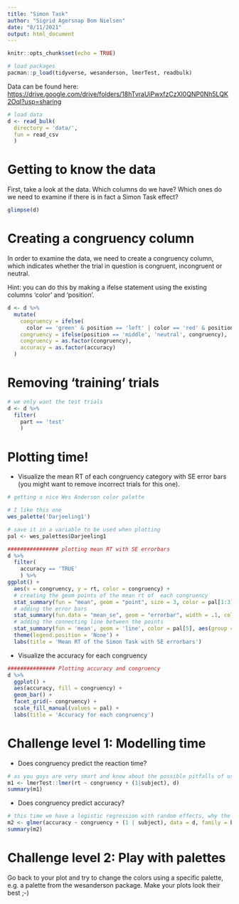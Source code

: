 ```yaml
---
title: "Simon Task"
author: "Sigrid Agersnap Bom Nielsen"
date: "8/11/2021"
output: html_document
---
```


```r
knitr::opts_chunk$set(echo = TRUE)
```

```r
# load packages
pacman::p_load(tidyverse, wesanderson, lmerTest, readbulk)
```

Data can be found here: <https://drive.google.com/drive/folders/18hTvraUiPwxfzCzXl0QNP0Nh5LQK2Oql?usp=sharing>

```r
# load data
d <- read_bulk(
  directory = 'data/',
  fun = read_csv
  )
```

# Getting to know the data
First, take a look at the data. Which columns do we have? Which ones do we need to examine if there is in fact a Simon Task effect? 

```r
glimpse(d)
```

# Creating a congruency column 
In order to examine the data, we need to create a congruency column, which indicates whether the trial in question is congruent, incongruent or neutral. 

Hint: you can do this by making a ifelse statement using the existing columns 'color' and 'position'. 

```r
d <- d %>% 
  mutate(
    congruency = ifelse(
      color == 'green' & position == 'left' | color == 'red' & position == 'right', 'congruent', 'incongruent'),
    congruency = ifelse(position == 'middle', 'neutral', congruency),
    congruency = as.factor(congruency),
    accuracy = as.factor(accuracy)
  )
```

# Removing 'training' trials

```r
# we only want the test trials 
d <- d %>% 
  filter(
    part == 'test'
    )
```

# Plotting time! 
- Visualize the mean RT of each congruency category with SE error bars (you might want to remove incorrect trials for this one).

```r
# getting a nice Wes Anderson color palette

# I like this one
wes_palette('Darjeeling1')

# save it in a variable to be used when plotting
pal <- wes_palettes$Darjeeling1
```

```r
################ plotting mean RT with SE errorbars
d %>% 
  filter(
    accuracy == 'TRUE'
    ) %>% 
ggplot() + 
  aes(x = congruency, y = rt, color = congruency) +
  # creating the geom points of the mean rt of  each congruency
  stat_summary(fun = "mean", geom = "point", size = 3, color = pal[1:3]) +
  # adding the error bars
  stat_summary(fun.data = "mean_se", geom = "errorbar", width = .1, color = pal[1:3]) +
  # adding the connecting line between the points 
  stat_summary(fun = 'mean', geom = 'line', color = pal[5], aes(group = 1)) +
  theme(legend.position = 'None') +
  labs(title = 'Mean RT of the Simon Task with SE errorbars')

```
- Visualize the accuracy for each congruency

```r
############### Plotting accuracy and congruency
d %>% 
  ggplot() +
  aes(accuracy, fill = congruency) + 
  geom_bar() + 
  facet_grid(~ congruency) +
  scale_fill_manual(values = pal) +
  labs(title = 'Accuracy for each congruency')
```

# Challenge level 1: Modelling time

 - Does congruency predict the reaction time? 
 
```r
# as you guys are very smart and know about the possible pitfalls of using p-values, we'll make a simple model using the much discussed p-values
m1 <- lmerTest::lmer(rt ~ congruency + (1|subject), d)
summary(m1)
```

- Does congruency predict accuracy? 

```r
# this time we have a logistic regression with random effects, why the glmer() is being used
m2 <- glmer(accuracy ~ congruency + (1 | subject), data = d, family = binomial)
summary(m2)
```

# Challenge level 2: Play with palettes 
Go back to your plot and try to change the colors using a specific palette, e.g. a palette from the wesanderson package. 
Make your plots look their best ;-)
